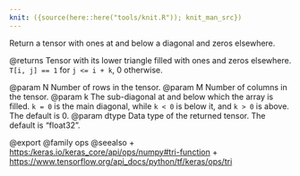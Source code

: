 ```yaml
---
knit: ({source(here::here("tools/knit.R")); knit_man_src})
---
```

Return a tensor with ones at and below a diagonal and zeros elsewhere.

@returns
Tensor with its lower triangle filled with ones and zeros elsewhere.
`T[i, j] == 1` for `j <= i + k`, 0 otherwise.

@param N Number of rows in the tensor.
@param M Number of columns in the tensor.
@param k The sub-diagonal at and below which the array is filled.
    `k = 0` is the main diagonal, while `k < 0` is below it, and
    `k > 0` is above. The default is 0.
@param dtype Data type of the returned tensor. The default is "float32".

@export
@family ops
@seealso
+ <https:/keras.io/keras_core/api/ops/numpy#tri-function>
+ <https://www.tensorflow.org/api_docs/python/tf/keras/ops/tri>
